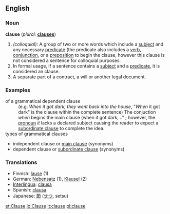 ==English==

===Noun===
'''clause'''  (''plural:'' '''[[clauses]]''')
# ''(colloquial):'' A group of two or more words which include a [[subject]] and any necessary [[predicate]] (the predicate also includes a [[verb]], [[conjunction]], or a [[preposition]] to begin the clause, however this clause is not considered a sentence for colloquial purposes.
# In formal usage, if a sentence contains a [[subject]] and a [[predicate]], it is considered an clause.
# A separate part of a contract, a will or another legal document.

===Examples===
; of a grammatical dependent clause
:(e.g. ''When it got dark, they went back into the house'', "''When'' it got dark" is the clause within the complete sentence) The conjuction ''when'' begins the main clause (when it got dark, .." ; however, the [[pronoun]] ''it'' lacks a declared subject causing the reader to expect a [[subordinate clause]] to complete the idea.
;types of grammatical clauses
* independent clause or [[main clause]] (synonyms)
* dependent clause or [[subordinate clause]] (synonyms)

===Translations===
*Finnish: [[lause]] (1)
*German: [[Nebensatz]] {{m}} (1), [[Klausel]] {{f}} (2)
*[[Interlingua]]: [[clausa]]
*Spanish: [[clausa]]
*Japanese: [[節]] ([[せつ]], setsu)

[[et:Clause]]
[[io:Clause]]
[[it:clause]]
[[pl:clause]]
